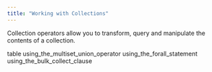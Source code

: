 ```yaml
---
title: "Working with Collections"
---
```


Collection operators allow you to transform, query and manipulate the contents of a collection.

<div class="toctree" data-maxdepth="3">

table using_the_multiset_union_operator using_the_forall_statement using_the_bulk_collect_clause

</div>
